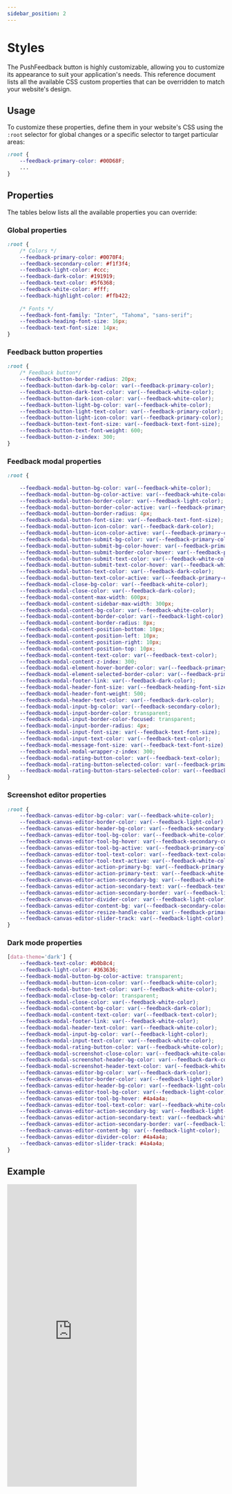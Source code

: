 ```yaml
---
sidebar_position: 2
---
```


# Styles

The PushFeedback button is highly customizable, allowing you to customize its appearance to suit your application's needs.
This reference document lists all the available CSS custom properties that can be overridden to match your website's design.

## Usage

To customize these properties, define them in your website's CSS using the `:root` selector for global changes or a specific selector to target particular areas:

```css
:root {
    --feedback-primary-color: #00D68F;
    ...
}
```

## Properties

The tables below lists all the available properties you can override:

### Global properties

```css
:root {
    /* Colors */
    --feedback-primary-color: #0070F4;
    --feedback-secondary-color: #f1f3f4;
    --feedback-light-color: #ccc;
    --feedback-dark-color: #191919;
    --feedback-text-color: #5f6368;
    --feedback-white-color: #fff;
    --feedback-highlight-color: #ffb422;
        
    /* Fonts */
    --feedback-font-family: "Inter", "Tahoma", "sans-serif";
    --feedback-heading-font-size: 16px;
    --feedback-text-font-size: 14px;
}
```

### Feedback button properties

```css
:root {
    /* Feedback button*/
    --feedback-button-border-radius: 20px;
    --feedback-button-dark-bg-color: var(--feedback-primary-color);
    --feedback-button-dark-text-color: var(--feedback-white-color);
    --feedback-button-dark-icon-color: var(--feedback-white-color);
    --feedback-button-light-bg-color: var(--feedback-white-color);
    --feedback-button-light-text-color: var(--feedback-primary-color);
    --feedback-button-light-icon-color: var(--feedback-primary-color);
    --feedback-button-text-font-size: var(--feedback-text-font-size);
    --feedback-button-text-font-weight: 600;
    --feedback-button-z-index: 300;
}
```

### Feedback modal properties

```css
:root {

    --feedback-modal-button-bg-color: var(--feedback-white-color);
    --feedback-modal-button-bg-color-active: var(--feedback-white-color);
    --feedback-modal-button-border-color: var(--feedback-light-color);
    --feedback-modal-button-border-color-active: var(--feedback-primary-color);
    --feedback-modal-button-border-radius: 4px;
    --feedback-modal-button-font-size: var(--feedback-text-font-size);
    --feedback-modal-button-icon-color: var(--feedback-dark-color);
    --feedback-modal-button-icon-color-active: var(--feedback-primary-color);
    --feedback-modal-button-submit-bg-color: var(--feedback-primary-color);
    --feedback-modal-button-submit-bg-color-hover: var(--feedback-primary-color);
    --feedback-modal-button-submit-border-color-hover: var(--feedback-primary-color);
    --feedback-modal-button-submit-text-color: var(--feedback-white-color);
    --feedback-modal-button-submit-text-color-hover: var(--feedback-white-color);
    --feedback-modal-button-text-color: var(--feedback-dark-color);
    --feedback-modal-button-text-color-active: var(--feedback-primary-color);
    --feedback-modal-close-bg-color: var(--feedback-white-color);
    --feedback-modal-close-color: var(--feedback-dark-color);
    --feedback-modal-content-max-width: 600px;
    --feedback-modal-content-sidebar-max-width: 300px;
    --feedback-modal-content-bg-color: var(--feedback-white-color);
    --feedback-modal-content-border-color: var(--feedback-light-color);
    --feedback-modal-content-border-radius: 8px;
    --feedback-modal-content-position-bottom: 10px;
    --feedback-modal-content-position-left: 10px;
    --feedback-modal-content-position-right: 10px;
    --feedback-modal-content-position-top: 10px;
    --feedback-modal-content-text-color: var(--feedback-text-color);
    --feedback-modal-content-z-index: 300;
    --feedback-modal-element-hover-border-color: var(--feedback-primary-color);
    --feedback-modal-element-selected-border-color: var(--feedback-primary-color);
    --feedback-modal-footer-link: var(--feedback-dark-color);
    --feedback-modal-header-font-size: var(--feedback-heading-font-size);
    --feedback-modal-header-font-weight: 500;
    --feedback-modal-header-text-color: var(--feedback-dark-color);
    --feedback-modal-input-bg-color: var(--feedback-secondary-color);
    --feedback-modal-input-border-color: transparent;
    --feedback-modal-input-border-color-focused: transparent;
    --feedback-modal-input-border-radius: 4px;
    --feedback-modal-input-font-size: var(--feedback-text-font-size);
    --feedback-modal-input-text-color: var(--feedback-text-color);
    --feedback-modal-message-font-size: var(--feedback-text-font-size);
    --feedback-modal-modal-wrapper-z-index: 300;
    --feedback-modal-rating-button-color: var(--feedback-text-color);
    --feedback-modal-rating-button-selected-color: var(--feedback-primary-color);
    --feedback-modal-rating-button-stars-selected-color: var(--feedback-highlight-color);
}
```

### Screenshot editor properties

```css
:root {
    --feedback-canvas-editor-bg-color: var(--feedback-white-color);
    --feedback-canvas-editor-border-color: var(--feedback-light-color);
    --feedback-canvas-editor-header-bg-color: var(--feedback-secondary-color);
    --feedback-canvas-editor-tool-bg-color: var(--feedback-white-color);
    --feedback-canvas-editor-tool-bg-hover: var(--feedback-secondary-color);
    --feedback-canvas-editor-tool-bg-active: var(--feedback-primary-color);
    --feedback-canvas-editor-tool-text-color: var(--feedback-text-color);
    --feedback-canvas-editor-tool-text-active: var(--feedback-white-color);
    --feedback-canvas-editor-action-primary-bg: var(--feedback-primary-color);
    --feedback-canvas-editor-action-primary-text: var(--feedback-white-color);
    --feedback-canvas-editor-action-secondary-bg: var(--feedback-white-color);
    --feedback-canvas-editor-action-secondary-text: var(--feedback-text-color);
    --feedback-canvas-editor-action-secondary-border: var(--feedback-light-color);
    --feedback-canvas-editor-divider-color: var(--feedback-light-color);
    --feedback-canvas-editor-content-bg: var(--feedback-secondary-color);
    --feedback-canvas-editor-resize-handle-color: var(--feedback-primary-color);
    --feedback-canvas-editor-slider-track: var(--feedback-light-color);
}
```

### Dark mode properties

```css
[data-theme='dark'] {
    --feedback-text-color: #b0b8c4;
    --feedback-light-color: #363636;
    --feedback-modal-button-bg-color-active: transparent;
    --feedback-modal-button-icon-color: var(--feedback-white-color);
    --feedback-modal-button-text-color: var(--feedback-white-color);
    --feedback-modal-close-bg-color: transparent;
    --feedback-modal-close-color: var(--feedback-white-color);
    --feedback-modal-content-bg-color: var(--feedback-dark-color);
    --feedback-modal-content-text-color: var(--feedback-text-color);
    --feedback-modal-footer-link: var(--feedback-white-color);
    --feedback-modal-header-text-color: var(--feedback-white-color);
    --feedback-modal-input-bg-color: var(--feedback-light-color);
    --feedback-modal-input-text-color: var(--feedback-white-color);
    --feedback-modal-rating-button-color: var(--feedback-white-color);
    --feedback-modal-screenshot-close-color: var(--feedback-white-color);
    --feedback-modal-screenshot-header-bg-color: var(--feedback-dark-color);
    --feedback-modal-screenshot-header-text-color: var(--feedback-white-color);
    --feedback-canvas-editor-bg-color: var(--feedback-dark-color);
    --feedback-canvas-editor-border-color: var(--feedback-light-color);
    --feedback-canvas-editor-header-bg-color: var(--feedback-light-color);
    --feedback-canvas-editor-tool-bg-color: var(--feedback-light-color);
    --feedback-canvas-editor-tool-bg-hover: #4a4a4a;
    --feedback-canvas-editor-tool-text-color: var(--feedback-white-color);
    --feedback-canvas-editor-action-secondary-bg: var(--feedback-light-color);
    --feedback-canvas-editor-action-secondary-text: var(--feedback-white-color);
    --feedback-canvas-editor-action-secondary-border: var(--feedback-light-color);
    --feedback-canvas-editor-content-bg: var(--feedback-light-color);
    --feedback-canvas-editor-divider-color: #4a4a4a;
    --feedback-canvas-editor-slider-track: #4a4a4a;
}
```

## Example

<iframe height="700" style={{width: '100%'}} scrolling="no" title="Untitled" src="https://codepen.io/David-Garcia-the-bashful/embed/abQRZNw?default-tab=html%2Cresult&theme-id=dark" frameBorder="no" loading="lazy" allowtransparency="true" allowfullscreen="true">
  See the Pen <a href="https://codepen.io/David-Garcia-the-bashful/pen/abQRZNw">
  Untitled</a> by David Garcia (<a href="https://codepen.io/David-Garcia-the-bashful">@David-Garcia-the-bashful</a>)
  on <a href="https://codepen.io">CodePen</a>.
</iframe>

